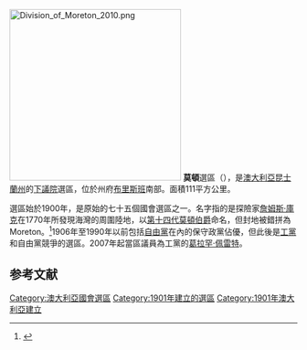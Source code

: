 [[File:Division_of_Moreton_2010.png|300px]]
'''莫頓'''選區（{{lang-en|Division of Moreton}}），是[[澳大利亞|澳大利亞]][[昆士蘭州|昆士蘭州]]的[[澳大利亞下議院|下議院]]選區，位於州府[[布里斯班|布里斯班]]南部。面積111平方公里。

選區始於1900年，是原始的七十五個國會選區之一。名字指的是探險家[[詹姆斯·庫克|詹姆斯·庫克]]在1770年所發現海灣的周圍陸地，以[[第十四代莫頓伯爵|第十四代莫頓伯爵]]命名，但封地被錯拼為Moreton。<ref>{{Cite web |url=http://www.aec.gov.au/profiles/w/WideBay.htm |title=澳大利亞選舉委員會 |access-date=2010-09-14 |archive-date=2019-11-03 |archive-url=https://web.archive.org/web/20191103232947/https://www.aec.gov.au/profiles/w/WideBay.htm |dead-url=no }}</ref>1906年至1990年以前包括[[澳大利亞自由黨|自由黨]]在內的保守政黨佔優，但此後是[[澳大利亞工黨|工黨]]和自由黨競爭的選區。2007年起當區議員為工黨的[[葛拉罕·佩雷特|葛拉罕·佩雷特]]。

==参考文献==
{{Reflist}}

{{DEFAULTSORT:Moreton}}
[[Category:澳大利亞國會選區|Category:澳大利亞國會選區]]
[[Category:1901年建立的選區|Category:1901年建立的選區]]
[[Category:1901年澳大利亞建立|Category:1901年澳大利亞建立]]